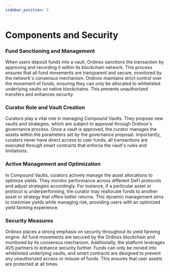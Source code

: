 ```yaml
---
sidebar_position: 3
---
```


# Components and Security

### Fund Sanctioning and Management
When users deposit funds into a vault, Ordinox sanctions the transaction by approving and recording it within its blockchain network. This process ensures that all fund movements are transparent and secure, monitored by the network's consensus mechanism. Ordinox maintains strict control over the movement of funds, ensuring they can only be allocated to whitelisted underlying vaults on native blockchains. This prevents unauthorized transfers and enhances security.

### Curator Role and Vault Creation
Curators play a vital role in managing Compound Vaults. They propose new vaults and strategies, which are subject to approval through Ordinox's governance process. Once a vault is approved, the curator manages the assets within the parameters set by the governance proposal. Importantly, curators never have direct access to user funds; all transactions are executed through smart contracts that enforce the vault's rules and limitations.

### Active Management and Optimization
In Compound Vaults, curators actively manage the asset allocations to optimize yields. They monitor performance across different DeFi protocols and adjust strategies accordingly. For instance, if a particular asset or protocol is underperforming, the curator may reallocate funds to another asset or strategy that offers better returns. This dynamic management aims to maximize yields while managing risk, providing users with an optimized yield farming experience.

### Security Measures
Ordinox places a strong emphasis on security throughout its yield farming engine. All fund movements are secured by the Ordinox blockchain and monitored by its consensus mechanism. Additionally, the platform leverages AVS partners to enhance security further. Funds can only be moved into whitelisted underlying vaults, and smart contracts are designed to prevent any unauthorized access or misuse of funds. This ensures that user assets are protected at all times.
